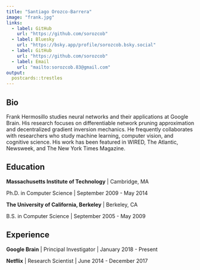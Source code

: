 ```yaml
---
title: "Santiago Orozco-Barrera"
image: "frank.jpg"
links:
  - label: GitHub
    url: "https://github.com/sorozcob"
  - label: Bluesky
    url: "https://bsky.app/profile/sorozcob.bsky.social"
  - label: GitHub
    url: "https://github.com/sorozcob"
  - label: Email
    url: "mailto:sorozcob.83@gmail.com"
output:
  postcards::trestles
---
```

 
## Bio

Frank Hermosillo studies neural networks and their applications at Google 
Brain. His research focuses on differentiable network pruning approximation and 
decentralized gradient inversion mechanics. He frequently collaborates with 
researchers who study machine learning, computer vision, and cognitive science.
His work has been featured in WIRED, The Atlantic, Newsweek, and The New York 
Times Magazine.

## Education

**Massachusetts Institute of Technology** | Cambridge, MA

Ph.D. in Computer Science | September 2009 - May 2014

**The University of California, Berkeley** | Berkeley, CA

B.S. in Computer Science | September 2005 - May 2009

## Experience

**Google Brain** | Principal Investigator | January 2018 - Present

**Netflix** | Research Scientist | June 2014 - December 2017

